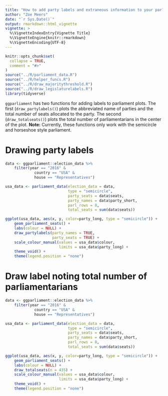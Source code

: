 ```yaml
---
title: "How to add party labels and extraneous information to your parliament plot"
author: "Zoe Meers"
date: "`r Sys.Date()`"
output: rmarkdown::html_vignette
vignette: >
  %\VignetteIndexEntry{Vignette Title}
  %\VignetteEngine{knitr::rmarkdown}
  %\VignetteEncoding{UTF-8}
---
```


```r
knitr::opts_chunk$set(
  collapse = TRUE,
  comment = "#>"
)
source("../R/parliament_data.R")
source("../R/helper_funcs.R")
source("../R/draw_majoritythreshold.R")
source("../R/draw_legislaturelabels.R")
library(tidyverse)

```

`ggparliament` has two functions for adding labels to parliament plots. The first (`draw_partylabels()`) plots the abbreviated name of parties and the total number of seats allocated to the party. The second (`draw_totalseats()`) plots the total number of parliamentarians in the center of the plot.
**Note:** Currently, these functions only work with the semicircle and horseshoe style parliament.

# Drawing party labels

```r
data <- ggparliament::election_data %>% 
    filter(year == "2016" & 
             country == "USA" & 
             house == "Representatives")

usa_data <- parliament_data(election_data = data, 
                            type = "semicircle", 
                            party_seats = data$seats, 
                            party_names = data$party_short, 
                            parl_rows = 8, 
                            total_seats = sum(data$seats))

ggplot(usa_data, aes(x, y, color=party_long, type = "semicircle")) + 
    geom_parliament_seats() + 
    labs(colour = NULL) +
    draw_partylabels(party_names = TRUE, 
                     party_seats = TRUE) +
    scale_colour_manual(values = usa_data$colour, 
                        limits = usa_data$party_long) +
    theme_void() + 
    theme(legend.position = "none") 
```

# Draw label noting total number of parliamentarians

```r
data <- ggparliament::election_data %>% 
    filter(year == "2016" & 
             country == "USA" & 
             house == "Representatives")

usa_data <- parliament_data(election_data = data, 
                            type = "semicircle", 
                            party_seats = data$seats, 
                            party_names = data$party_short, 
                            parl_rows = 8, 
                            total_seats = sum(data$seats))

ggplot(usa_data, aes(x, y, color=party_long, type = "semicircle")) + 
    geom_parliament_seats() + 
    labs(colour = NULL) +
    draw_totalseats(n = 435) +
    scale_colour_manual(values = usa_data$colour, 
                        limits = usa_data$party_long) +
    theme_void() + 
    theme(legend.position = "none") 
```
